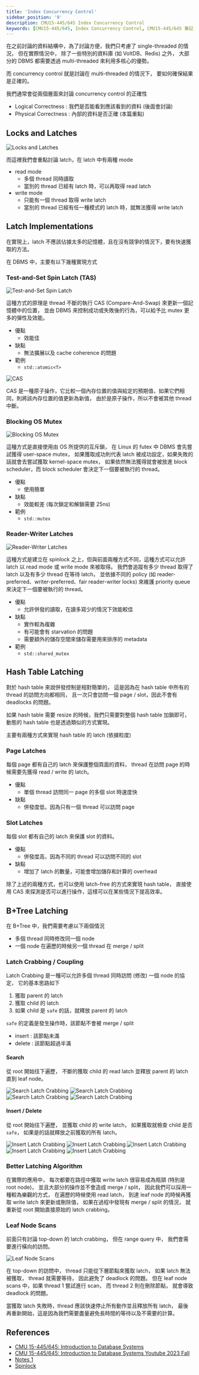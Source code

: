 ```yaml
---
title: 'Index Concurrency Control'
sidebar_position: '9'
description: CMU15-445/645 Index Concurrency Control
keywords: [CMU15-445/645, Index Concurrency Control, CMU15-445/645 筆記]
---
```


在之前討論的資料結構中，為了討論方便，我們只考慮了 single-threaded 的情況，
但在實際情況中，
除了一些特別的資料庫 (如 VoltDB、Redis) 之外，
大部分的 DBMS 都需要透過 multi-threaded 來利用多核心的優勢。

而 concurrency control 就是討論在 multi-threaded 的情況下，
要如何確保結果是正確的。

我們通常會從兩個層面來討論 concurrency control 的正確性

- Logical Correctness : 我們是否能看到應該看到的資料 (後面會討論)
- Physical Correctness : 內部的資料是否正確 (本篇重點)

## Locks and Latches

![Locks and Latches](/img/cmu15-445/c09/image-10.png)

而這裡我們會重點討論 latch，在 latch 中有兩種 mode

- read mode
  - 多個 thread 同時讀取
  - 當別的 thread 已經有 latch 時，可以再取得 read latch
- write mode
  - 只能有一個 thread 取得 write latch
  - 當別的 thread 已經有任一種模式的 latch 時，就無法獲得 write latch

## Latch Implementations

在實現上，latch 不應該佔據太多的記憶體，且在沒有競爭的情況下，要有快速獲取的方法。

在 DBMS 中，主要有以下幾種實現方式

### Test-and-Set Spin Latch (TAS)

![Test-and-Set Spin Latch](/img/cmu15-445/c09/image-11.png)

這種方式的原理是 thread 不斷的執行 CAS (Compare-And-Swap) 來更新一個記憶體中的位置，
並由 DBMS 來控制成功或失敗後的行為，可以給予比 mutex 更多的彈性及效能。

- 優點
  - 效能佳
- 缺點
  - 無法擴展以及 cache coherence 的問題
- 範例
  - `std::atomic<T>`

![CAS](/img/cmu15-445/c09/image-14.png)

CAS 是一種原子操作，它比較一個內存位置的值與給定的預期值，如果它們相同，則將該內存位置的值更新為新值，
由於是原子操作，所以不會被其他 thread 中斷。

### Blocking OS Mutex

![Blocking OS Mutex](/img/cmu15-445/c09/image-12.png)

這種方式是直接使用由 OS 所提供的互斥鎖，
在 Linux 的 futex 中 DBMS 會先嘗試獲得 user-space mutex，
如果獲取成功則代表 latch 被成功設定，如果失敗的話就會去嘗試獲取 kernel-space mutex，
如果依然無法獲得就會被放進 block scheduler，而 block scheduler 會決定下一個要被執行的 thread。

- 優點
  - 使用簡單
- 缺點
  - 效能較差 (每次鎖定和解鎖需要 25ns)
- 範例
  - `std::mutex`

### Reader-Writer Latches

![Reader-Writer Latches](/img/cmu15-445/c09/image-13.png)

這種方式是建立在 spinlock 之上，但與前面兩種方式不同，這種方式可以允許 latch 以 read mode 或 write mode 來被取得。
我們會追蹤有多少 thread 取得了 latch 以及有多少 thread 在等待 latch，
並依據不同的 policy (如 reader-preferred、writer-preferred、fair reader-writer locks)
來維護 priority queue 來決定下一個要被執行的 thread。

- 優點
  - 允許併發的讀取，在讀多寫少的情況下效能較佳
- 缺點
  - 實作較為複雜
  - 有可能會有 starvation 的問題
  - 需要額外的儲存空間來儲存需要用來排序的 metadata
- 範例
  - `std::shared_mutex`

## Hash Table Latching

對於 hash table 來說併發控制是相對簡單的，
這是因為在 hash table 中所有的 thread 的訪問方向都相同，
且一次只會訪問一個 page / slot，因此不會有 deadlocks 的問題。

如果 hash table 需要 resize 的時候，我們只需要對整個 hash table 加鎖即可，
動態的 hash table 也是透過類似的方式實現。

主要有兩種方式來實現 hash table 的 latch (依據粒度)

### Page Latches

每個 page 都有自己的 latch 來保護整個頁面的資料，
thread 在訪問 page 的時候需要先獲得 read / write 的 latch。

- 優點
  - 單個 thread 訪問同一 page 的多個 slot 時速度快
- 缺點
  - 併發度低，因為只有一個 thread 可以訪問 page

### Slot Latches

每個 slot 都有自己的 latch 來保護 slot 的資料。

- 優點
  - 併發度高，因為不同的 thread 可以訪問不同的 slot
- 缺點
  - 增加了 latch 的數量，可能會增加儲存和計算的 overhead

除了上述的兩種方式，也可以使用 latch-free 的方式來實現 hash table，
直接使用 CAS 來探測是否可以進行操作，這樣可以在某些情況下提高效率。

## B+Tree Latching

在 B+Tree 中，我們需要考慮以下兩個情況

- 多個 thread 同時修改同一個 node
- 一個 node 在遍歷的時候另一個 thread 在 merge / split

### Latch Crabbing / Coupling

Latch Crabbing 是一種可以允許多個 thread 同時訪問 (修改) 一個 node 的協定，
它的基本思路如下

1. 獲取 parent 的 latch
2. 獲取 child 的 latch
3. 如果 child 是 `safe` 的話，就釋放 parent 的 latch

`safe` 的定義是發生操作時，該節點不會被 merge / split

- insert : 該節點未滿
- delete : 該節點超過半滿

#### Search

從 root 開始往下遍歷，
不斷的獲取 child 的 read latch 並釋放 parent 的 latch 直到 leaf node。

![Search Latch Crabbing](/img/cmu15-445/c09/image.png)
![Search Latch Crabbing](/img/cmu15-445/c09/image-1.png)
![Search Latch Crabbing](/img/cmu15-445/c09/image-2.png)
![Search Latch Crabbing](/img/cmu15-445/c09/image-3.png)

#### Insert / Delete

從 root 開始往下遍歷，
並獲取 child 的 write latch，
如果獲取就檢查 child 是否 `safe`，
如果是的話就釋放之前獲取的所有 latch。

![Insert Latch Crabbing](/img/cmu15-445/c09/image-4.png)
![Insert Latch Crabbing](/img/cmu15-445/c09/image-5.png)
![Insert Latch Crabbing](/img/cmu15-445/c09/image-6.png)
![Insert Latch Crabbing](/img/cmu15-445/c09/image-7.png)
![Insert Latch Crabbing](/img/cmu15-445/c09/image-8.png)

### Better Latching Algorithm

在實際的應用中，
每次都要在路徑中獲取 write latch 很容易成為瓶頸 (特別是 root node)，
並且大部分的操作並不會造成 merge / split，
因此我們可以採用一種較為樂觀的方式，
在遍歷的時候使用 read latch，
到達 leaf node 的時候再獲取 write latch 來更新或刪除值，
如果在過程中發現有 merge / split 的情況，
就重新從 root 開始直接原始的 latch crabbing。

### Leaf Node Scans

前面只有討論 top-down 的 latch crabbing，
但在 range query 中，
我們會需要進行橫向的訪問。

![Leaf Node Scans](/img/cmu15-445/c09/image-9.png)

在 top-down 的訪問中， thread 只能從下層節點來獲取 latch，
如果 latch 無法被獲取， thread 就需要等待，
因此避免了 deadlock 的問題。
但在 leaf node scans 中，如果 thread 1 嘗試進行 scan，
而 thread 2 則在刪除節點，
就會導致 deadlock 的問題。

當獲取 latch 失敗時，thread 應該快速停止所有動作並且釋放所有 latch，
最後再重新開始，這是因為我們需要盡量避免長時間的等待以及不需要的計算。

## References

- [CMU 15-445/645: Introduction to Database Systems](https://15445.courses.cs.cmu.edu/fall2023/)
- [CMU 15-445/645: Introduction to Database Systems Youtube 2023 Fall](https://www.youtube.com/watch?v=POuQogLy3E8&list=PLSE8ODhjZXjbj8BMuIrRcacnQh20hmY9g&index=10)
- [Notes 1](https://zhenghe.gitbook.io/open-courses/cmu-15-445-645-database-systems/index-concurrency-control)
- [Spinlock](https://ithelp.ithome.com.tw/articles/10281491)
